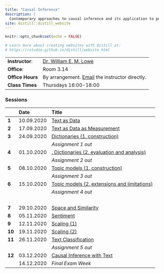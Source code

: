 ```yaml
---
title: "Causal Inference"
description: |
  Contemporary approaches to causal inference and its application to policy questions
site: distill::distill_website
---
```


```r
knitr::opts_chunk$set(echo = FALSE)

# Learn more about creating websites with Distill at:
# https://rstudio.github.io/distill/website.html

```

------------------------------ ------------------------------- 
**Instructor**:                [Dr. William E. M. Lowe](lowe@hertie-school.org)
**Office**:                    Room 3.14
**Office Hours**               By arrangement. [Email](lowe@hertie-school.org) the instructor directly.
**Class Times**                Thursdays 16:00-18:00
---------------------------------------------------------------

### Sessions

              Date        Title 
------------- ----------- --------------------------------------------
**1**         10.09.2020  [Text as Data](week01.html)
**2**         17.09.2020  [Text as Data as Measurement](week2.html)
**3**         24.09.2020  [Dictionaries (1. construction)](week03.html)
                          *Assignment 1 out*
**4**         01.10.2020  [. Dictionaries (2. evaluation and analysis)](week04.html)
                          *Assignment 2 out*
**5**         08.10.2020  [Topic models (1. construction)](week05.html)
                          *Assignment 3 out*
**6**         15.10.2020  [Topic models (2. extensions and limitations)](week06.html)
                          *Assignment 4 out*
                          &nbsp;
**7**         29.10.2020  [Space and Similarity](week07.html)
**8**         05.11.2020  [Sentiment](week08.html)
**9**         12.11.2020  [Scaling (1)](week09.html)
**10**        19.11.2020  [Scaling (2)](week10.html)
**11**        26.11.2020  [Text Classification](week11.html)
                          *Assignment 5 out*
**12**        03.12.2020  [Causal Inference with Text](week12.html)
              14.12.2020  *Final Exam Week*
-------------------------------------------------------------------




